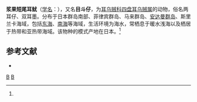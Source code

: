 {{Speciesbox
| taxon = Euprymna berryi
| image = Bobtail squid.jpg
| binomial_authority = (Sasaki, 1929)<ref name='id10905'>{{cite web| url =http://www.bioinfo.cn/db05/BjdwSpecies.php?action=view&id=10905| title =浆果短尾耳鱿| work =《中国动物物种编目数据库》| publisher =中国科学院微生物研究所| author =中国科学院动物研究所| accessdate =2009-04-28| archive-date =2016-03-05| archive-url =https://web.archive.org/web/20160305043425/http://www.bioinfo.cn/db05/BjdwSpecies.php?action=view&id=10905| dead-url =yes}}</ref>
}}

'''浆果短尾耳鱿'''（[[学名|学名]]：{{lang|la|''Euprymna berryi''}}），又名'''目斗仔'''，为[[耳乌贼科|耳乌贼科]][[四盘耳乌贼属|四盘耳乌贼属]]的动物，俗名两耳仔、双耳墨。分布于日本群岛南部、菲律宾群岛、马来群岛、[[安达曼群岛|安达曼群岛]]、斯里兰卡海域，包括[[东海|东海]]、[[南海|南海]]等海域，生活环境为海水，常栖息于暖水浅海以及栖居于热带和亚热带海域。该物种的模式产地在日本。<ref name='id10905'/>

== 参考文献 ==
{{reflist}}
* {{TaiBNET| zh=目斗仔 | id=314204 | binomial=Euprymna berryi | authority=Sasaki, 1929 | var= | accessdate=2013-01-24}}
{{章魚小作品}}

{{Taxonbar}}
[[Category:1929年描述的动物|B]]
[[Category:四盘耳乌贼属|B]]